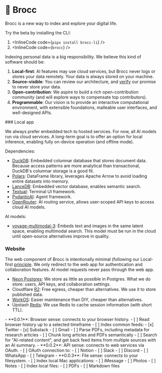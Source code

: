 
# 🥦 Brocc

Brocc is a new way to index and explore your digital life.

Try the beta by installing the CLI:

1. <InlineCode code={`pipx install brocc-li`} />
2. <InlineCode code={`brocc`} />

<MdxAccordionGroup defaultValue="principles">
<MdxAccordionItem title="Principles" value="principles">
Indexing personal data is a big responsibility. We believe this kind of software should be:

1. **Local-first**: AI features may use cloud services, but Brocc never logs or stores your data remotely. Your data is always stored on your machine.
2. **Source-visible**: You can review our architecture, and [verify](https://github.com/SubstrateLabs/brocc) our promise to never store your data.
3. **Open-contribution**: We aspire to build a rich open-contribution community (and will explore ways to compensate top contributors).
4. **Programmable**: Our vision is to provide an interactive computational environment, with extensible foundations, malleable user interfaces, and well-designed APIs.
</MdxAccordionItem>

<MdxAccordionItem title="Architecture" value="architecture">
### Local app

We always prefer embedded tech to hosted services. For now, all AI models run via cloud services. A long-term goal is to offer an option for local inference, enabling fully on-device operation (and offline mode).

Dependencies:

- [DuckDB](https://duckdb.org): Embedded columnar database that stores document data. Because access patterns are more analytical than transactional, DuckDB's columnar storage is a good fit.
- [Polars](https://docs.pola.rs): DataFrame library, leverages Apache Arrow to avoid loading entire datasets into memory.
- [LanceDB](https://github.com/lancedb/lancedb): Embedded vector database, enables semantic search.
- [Textual](https://www.textualize.io): Terminal UI framework.
- [PydanticAI](https://ai.pydantic.dev): Agent framework.
- [OpenRouter](https://openrouter.ai/docs/quickstart): AI routing service, allows user-scoped API keys to access cloud AI models.

AI models:

- [voyage-multimodal-3](https://blog.voyageai.com/2024/11/12/voyage-multimodal-3): Embeds text and images in the same latent space, enabling multimodal search. This model must be run in the cloud until open-source alternatives improve in quality.

### Website

The web component of Brocc is intentionally minimal (following our Local-first [principle](<(/?tab=readme-ov-file#principles)>). We only redirect to the web app for authentication and collaboration features. AI model requests never pass through the web app.

- [Neon Postgres](https://neon.tech/docs/introduction): We store as little as possible in Postgres. What we do store: users, API keys, and collaboration settings.
- Cloudflare [R2](https://developers.cloudflare.com/r2): Free egress, cheaper than alternatives. We use it to store published data.
- [WorkOS](https://workos.com): Easier maintenance than DIY, cheaper than alternatives.
- Upstash [Redis](https://upstash.com/docs/redis/overall/getstarted): We use Redis to cache session information (with short TTL).
</MdxAccordionItem>

<MdxAccordionItem title="Roadmap" value="roadmap">
- **0.0.1**: Browser sense: connects to your browser history.
  - [ ] Read browser history up to a selected timeframe
  - [ ] Index common feeds:
    - [x] Twitter
    - [x] Substack
    - [ ] Gmail
  - [ ] Parse PDFs, including metadata for research articles
  - [ ] Chunk long articles and PDFs semantically
  - [ ] Search for "AI-related content", and get back feed items from multiple sources with an AI summary.
- **0.0.2**: API sense: connects to web services via OAuth.
  - [ ] OAuth connection to:
    - [ ] Notion
    - [ ] Slack
    - [ ] Discord
    - [ ] WhatsApp
    - [ ] Telegram
- **0.0.3**: File sense: connects to your filesystem.
  - [ ] Index local Mac applications:
    - [ ] iMessage
    - [ ] Photos
    - [ ] Notes
  - [ ] Index local files:
    - [ ] PDFs
    - [ ] Markdown files
</MdxAccordionItem>
</MdxAccordionGroup>
